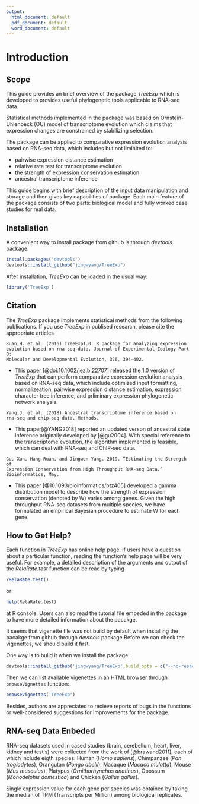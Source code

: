 ```yaml
---
output:
  html_document: default
  pdf_document: default
  word_document: default
---
```

# Introduction
## Scope
This guide provides an brief overview of the package *TreeExp* which is developed to provides useful phylogenetic tools applicable to RNA-seq data.

Statistical methods implemented in the package was based on Ornstein-Uhlenbeck (OU) model of transcriptome evolution which claims that expression changes are constrained by stabilizing selection.

The package can be applied to comparative expression evolution analysis based on RNA-seq data, which includes but not liminited to:

* pairwise expression distance estimation
* relative rate test for transcriptome evolution
* the strength of expression conservation estimation
* ancestral transcriptome inference

This guide begins with brief description of the input data manipulation and storage and then gives key capabilities of package. Each main feature of the package consists of two parts: biological model and fully worked case studies for real data.

\newpage

## Installation
A convenient way to install package from github is through *devtools* package:

```r
install.packages('devtools')
devtools::install_github("jingwyang/TreeExp")
```

After installation, *TreeExp* can be loaded in the usual way:

```r
library('TreeExp')
```

\newpage

## Citation
The *TreeExp* package implements statistical methods from the following publications. If you use *TreeExp* in publised research, please cite the appropriate articles

```{}
Ruan,H. et al. (2016) TreeExp1.0: R package for analyzing expression 
evolution based on rna-seq data. Journal of Experimental Zoology Part B: 
Molecular and Developmental Evolution, 326, 394–402.
```

* This paper [@doi:10.1002/jez.b.22707] released the 1.0 version of *TreeExp* that can perform comparative expression evolution analysis based on RNA-seq data, which include optimized input formatting, normalizeation, pairwise expression distance estimation, expression character tree inference, and prliminary expression phylogenetic network analysis.

```{}
Yang,J. et al. (2018) Ancestral transcriptome inference based on
rna-seq and chip-seq data. Methods.
```

* This paper[@YANG2018] reported an updated verson of ancestral state inference originally developed by [@gu2004]. With special reference to the transcriptome evolution, the algorithm implemented is feasible, which can deal with RNA-seq and ChIP-seq data.

```{}
Gu, Xun, Hang Ruan, and Jingwen Yang. 2019. “Estimating the Strength of 
Expression Conservation from High Throughput RNA-seq Data.” Bioinformatics, May.
```

* This paper [@10.1093/bioinformatics/btz405] developed a gamma distribution model to describe how the strength of expression conservation (denoted by W) varies among genes. Given the high throughput RNA-seq datasets from multiple species, we have formulated an empirical Bayesian procedure to estimate W for each gene.


\newpage

## How to Get Help?
Each function in *TreeExp* has online help page. If users have a question about a particular function, reading the function’s help page will be very useful. For example, a detailed description of the arguments and output of the *RelaRate.test* function can be read by typing

```r
?RelaRate.test()
```
or 
```r
help(RelaRate.test)
```
at R console. Users can also read the tutorial file embeded in the package to have more detailed information about the pacakge.

It seems that vigenette file was not build by default when installing the pacakge from github through *devtools* package.Before we can check the vigenettes, we should build it first.

One way is to build it when we install the package:

```r
devtools::install_github('jingwyang/TreeExp',build_opts = c("--no-resave-data", "--no-manual"))
```

Then we can list available vigenettes in an HTML browser through `browseVignettes` function:

```r
browseVignettes('TreeExp')
```


Besides, authors are appreciated to recieve reports of bugs in the functions or well-considered suggestions for improvements for the package. 

\newpage

## RNA-seq Data Enbeded
RNA-seq datasets used in cased studies (brain, cerebellum, heart, liver, kidney and testis) were collected from the work of [@brawand2011], each of which include eigth species: Human (*Homo sapiens*), Chimpanzee (*Pan troglodytes*), Orangutan (*Pongo abelii*), Macaque (*Macaca mulatta*), Mouse (*Mus musculus*), Platypus (*Ornithorhynchus anatinus*), Opossum (*Monodelphis domestica*) and Chicken (*Gallus gallus*).

Single expression value for each gene per species was obtained by taking the median of TPM (Transcripts per Million) among biological replicates.
